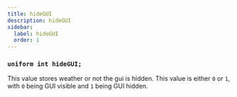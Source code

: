 ```yaml
---
title: hideGUI
description: hideGUI
sidebar:
  label: hideGUI
  order: 1
---
```


### `uniform int hideGUI;`

This value stores weather or not the gui is hidden. This value is either `0` or `1`, with `0` being GUI visible and `1` being GUI hidden.